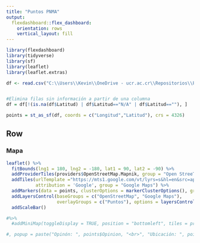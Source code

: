 ```yaml
---
title: "Puntos PNMA"
output: 
  flexdashboard::flex_dashboard:
    orientation: rows
    vertical_layout: fill
---
```


```r
library(flexdashboard)
library(tidyverse)
library(sf)
library(leaflet)
library(leaflet.extras)

df <- read.csv("C:\\Users\\Kevin\\OneDrive - ucr.ac.cr\\Repositorios\\PNMA\\Resenas playa Manuel sin opinion.csv", as.is=T)


#Elimina filas sin información a partir de una columna
df = df[!(is.na(df$Latitud) | df$Latitud=="N/A" | df$Latitud==""), ]

points = st_as_sf(df, coords = c("Longitud","Latitud"), crs = 4326)

```

Row 
-----------------------------------------------------------------------

### Mapa

```r

leaflet() %>%
  fitBounds(lng1 = 180, lng2 = -180, lat1 = 90, lat2 = -90) %>%
  addProviderTiles(providers$OpenStreetMap.Mapnik, group = "Open StreeT Map") %>%
  addTiles(urlTemplate ="https://mts1.google.com/vt/lyrs=s&hl=en&src=app&x={x}&y={y}&z={z}&s=G", 
           attribution = 'Google', group = "Google Maps") %>%
  addMarkers(data = points, clusterOptions = markerClusterOptions(), group = "Puntos") %>%
  addLayersControl(baseGroups = c("OpenStreetMap", "Google Maps"), 
                   overlayGroups = c("Puntos"), options = layersControlOptions(collapsed = TRUE)) %>%
  addScaleBar()

#%>%
  #addMiniMap(toggleDisplay = TRUE, position = "bottomleft", tiles = providers$OpenStreetMap.Mapnik)

#, popup = paste("Opinón: ", points$Opinion, "<br>", "Ubicación: ", points$Locación, "<br>")
```

